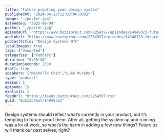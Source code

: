 ```yaml
---
title: "Future-proofing your design system"
publishedAt: "2024-04-23T12:00:00.000Z"
image: "./poster.jpg"
dateAdded: "2025-06-04"
poster: "./poster.jpg"
episodeUrl: "https://www.buzzsprout.com/2254397/episodes/14940323-future-proofing-your-design-system.mp3"
audioUrl: "https://www.buzzsprout.com/2254397/episodes/14940323-future-proofing-your-design-system.mp3"
podcastTitle: "Design Systems WTF"
localImages: true
tags: ["Unsorted"]
categories: ["Podcast"]
duration: "0:25:30"
durationSeconds: 1530
draft: true
speakers: ["Michelle Chin","Luke Murphy"]
type: "podcast"
season: 1
episode: 15
explicit: 1
feedUrl: "https://feeds.buzzsprout.com/2254397.rss"
guid: "Buzzsprout-14940323"
---
```

Design systems should reflect what’s currently in your product, but it’s tempting to future-proof them. After all, getting the system up and running was a lot of work, so what’s the harm in adding a few new things? Future us will thank our past selves, right?
